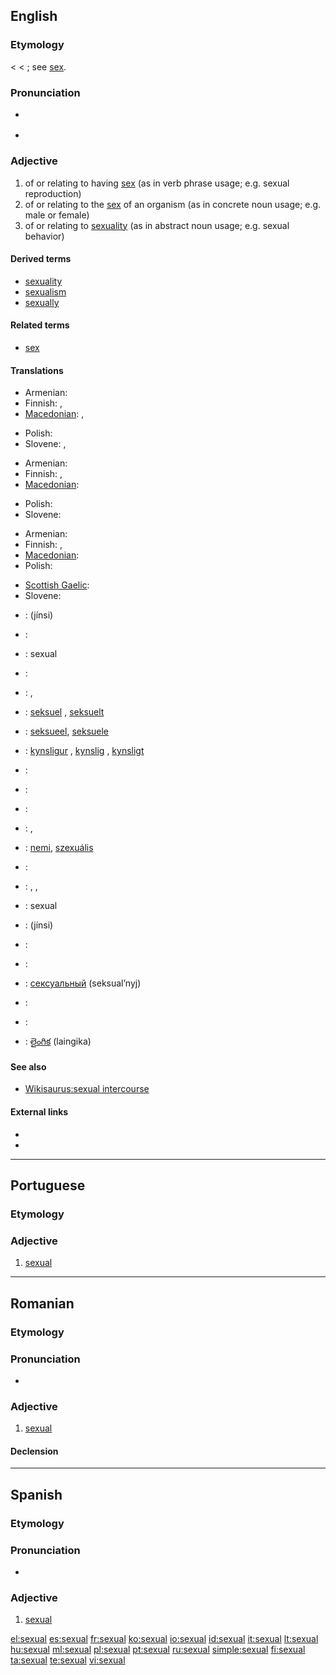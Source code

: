 ==English==

===Etymology===
< {{etyl|la}} {{term|sexualis}} < {{term|sexus||sex}}; see [[sex]].

===Pronunciation===
* {{a|US}} {{IPA|/ˈsɛkʃuəl/}}
* {{audio|en-us-sexual.ogg|Audio (US)}}

===Adjective===
{{en-adj}}

# of or relating to having [[sex]] (as in verb phrase usage; e.g. sexual reproduction)
# of or relating to the [[sex]] of an organism (as in concrete noun usage; e.g. male or female)
# of or relating to [[sexuality]] (as in abstract noun usage; e.g. sexual behavior)

====Derived terms====
* [[sexuality]]
* [[sexualism]]
* [[sexually]]

====Related terms====
* [[sex]]

====Translations====
{{trans-top|of or relating to having sex}}
* Armenian: {{t-|hy|սեռական|tr=seṙakan}}
* Finnish: {{t|fi|sukupuolinen}},  {{t|fi|seksuaalinen}}
* [[Macedonian]]: {{t|mk|полов|m|tr=pólov}},  {{t|mk|сексуален|m|tr=seksuálen}}
{{trans-mid}}
* Polish: {{t+|pl|płciowy|m}}
* Slovene: {{t-|sl|seksualen}},  {{t|sl|spolen}}
{{trans-bottom}}

{{trans-top|of or relating to the sex of an organism}}
* Armenian: {{t|hy|սեռային|tr=seṙayin}}
* Finnish: {{t|fi|sukupuolinen}},  {{t|fi|sukupuoli}}
* [[Macedonian]]: {{t|mk|полов|m|tr=pólov}}
{{trans-mid}}
* Polish: {{t+|pl|płciowy|m}}
* Slovene: {{t|sl|spolen}}
{{trans-bottom}}

{{trans-top|of or relating to sexuality}}
* Armenian: {{t-|hy|սեռական|tr=seṙakan}}
* Finnish: {{t|fi|sukupuolinen}},  {{t|fi|seksuaalinen}}
* [[Macedonian]]: {{t|mk|сексуален|m|tr=seksuálen}}
* Polish: {{t+|pl|seksualny|m}}
{{trans-mid}}
* [[Scottish Gaelic]]: {{t-|gd|gnèitheach|xs=Scottish Gaelic}}
* Slovene: {{t-|sl|seksualen}}
{{trans-bottom}}

{{checktrans-top}}
* {{ttbc|Arabic}}: {{Arab|[[جنسي]]}} (jínsi)
* {{ttbc|Bosnian}}: {{t-|bs|seksualni|m}}
* {{ttbc|Catalan}}: sexual
* {{ttbc|Croatian}}: {{t-|hr|seksualni|m}}
* {{ttbc|Czech}}: {{t+|cs|pohlavní}}, {{t-|cs|sexuální}}
* {{ttbc|Danish}}: [[seksuel]] {{c}}, [[seksuelt]] {{n}}
* {{ttbc|Dutch}}: [[seksueel]], [[seksuele]]
* {{ttbc|Faroese}}: [[kynsligur]] {{m}}, [[kynslig]] {{f}}, [[kynsligt]] {{n}}
* {{ttbc|Finnish}}: {{t+|fi|seksuaalinen}}
* {{ttbc|French}}: {{t+|fr|sexuel}}
* {{ttbc|German}}: {{t+|de|sexuell}}
* {{ttbc|Greek}}: {{t+|el|γενετήσιος|m|tr=genetisios}}, {{t+|el|ερωτικός|m|tr=erotikos}}
{{trans-mid}}
* {{ttbc|Hungarian}}: [[nemi]], [[szexuális]]
* {{ttbc|Italian}}: {{t-|it|sessuale}}
* {{ttbc|Lithuanian}}: {{t|lt|seksualus|xs=Lithuanian}}, {{t-|lt|lytinis|xs=Lithuanian}}, {{t|lt|lytiškas|xs=Lithuanian}}
* {{ttbc|Novial}}: sexual
* {{ttbc|Persian}}: {{fa-Arab|[[جنسی]]}} (jínsi)
* {{ttbc|Portuguese}}: {{t+|pt|sexual}}
* {{ttbc|Romanian}}: {{t-|ro|sexual}}
* {{ttbc|Russian}}: [[сексуальный]] (seksual’nyj)
* {{ttbc|Spanish}}: {{t+|es|sexual}}
* {{ttbc|Swedish}}: {{t+|sv|sexuell}}
* {{ttbc|Telugu}}: [[లైంగిక]] (laingika)
{{trans-bottom}}

====See also====
* [[Wikisaurus:sexual intercourse]]

====External links====
* {{R:Webster 1913}}
* {{R:Century 1911}}

----

==Portuguese==

===Etymology===
{{etyl|la|pt}} {{term|sexualis|lang=la}}

===Adjective===
{{pt-adj|pl=sexuais}}

# [[#English|sexual]]

----

==Romanian==

===Etymology===
{{etyl|la|ro}} {{term|sexualis|lang=la}}

===Pronunciation===
* {{IPA|[seksuˈal]|lang=ro}}

===Adjective===
{{ro-adj|4}}

# [[#English|sexual]]

====Declension====
{{ro-adj-4}}

----

==Spanish==

===Etymology===
{{etyl|la|es}} {{term|sexualis|lang=la}}

===Pronunciation===
* {{IPA|/seˈksual/|lang=es}}

===Adjective===
{{es-adj|pl=sexuales}}

# [[#English|sexual]]

[[el:sexual]]
[[es:sexual]]
[[fr:sexual]]
[[ko:sexual]]
[[io:sexual]]
[[id:sexual]]
[[it:sexual]]
[[lt:sexual]]
[[hu:sexual]]
[[ml:sexual]]
[[pl:sexual]]
[[pt:sexual]]
[[ru:sexual]]
[[simple:sexual]]
[[fi:sexual]]
[[ta:sexual]]
[[te:sexual]]
[[vi:sexual]]